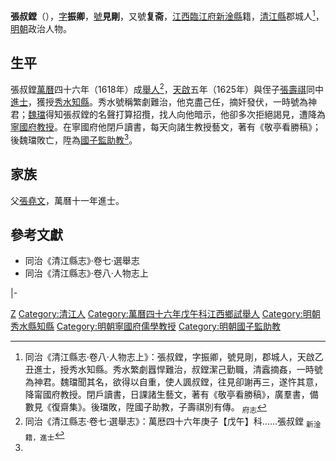 {{Otheruses|other=名为张振卿的其他人物|张振卿}}
{{Otheruses|other=名为张复斋的其他人物|张复斋}}

'''張叔鏜'''（{{bd|16世紀||17世紀}}），[[表字|字]]'''振卿'''，[[號|號]]'''見剛'''，又號'''复斋'''，[[江西等處承宣布政使司|江西]][[臨江府|臨江府]][[新淦縣|新淦縣]]籍，[[清江縣|清江縣]]郡城人<ref name=djs>同治《清江縣志·卷八·人物志上》：張叔鏜，字振卿，號見剛，郡城人，天啟乙丑進士，授秀水知縣。秀水繁劇囂悍難治，叔鏜潔己勤職，清蠧摘姦，一時號為神君。魏璫聞其名，欲得以自重，使人諷叔鏜，往見卻謝再三，遂忤其意，降甯國府教授。閉戶讀書，日課諸生藝文，著有《敬亭看勝稿》，廣羣書，備數見《復齋集》。後璫敗，陞國子助教，子壽祺別有傳。 <sub>府志</sub></ref>，[[明朝|明朝]]政治人物。

==生平==
張叔鏜[[萬曆|萬曆]]四十六年（1618年）成[[舉人|舉人]]<ref>同治《清江縣志·卷七·選舉志》：萬厯四十六年庚子【戊午】科……張叔鏜 <sub>新淦籍，進士</sub></ref>，[[天啟_(明朝)|天啟]]五年（1625年）與侄子[[張壽祺_(天啟進士)|張壽祺]]同中[[進士|進士]]，獲授[[秀水縣|秀水]][[知縣|知縣]]。秀水號稱繁劇難治，他克盡己任，摘奸發伏，一時號為神君；[[魏忠賢|魏璫]]得知張叔鏜的名聲打算招攬，找人向他暗示，他卻多次拒絕謁見，遭降為[[寧國府|寧國府]][[教授_(官名)|教授]]。在寧國府他閉戶讀書，每天向諸生教授藝文，著有《敬亭看勝稿》；後魏璫敗亡，陞為[[國子監|國子監]][[助教|助教]]<ref name=djs/>。

== 家族 ==
父[[張堯文|張堯文]]，萬曆十一年進士。

==參考文獻==
{{reflist}}
*同治《清江縣志》·卷七·選舉志
*同治《清江縣志》·卷八·人物志上

{{start box}}
{{s-off}}
{{s-before|[[莊尹辰|莊尹辰]]}}
{{s-title|明朝秀水縣知縣|1628年}}
{{s-after|[[田見龍|田見龍]]}}
|-
{{s-before|[[屠存仁|屠存仁]]}}
{{s-title|明朝寧國府教授|1628年－1629年}}
{{s-after|[[陸國賓|陸國賓]]}}
{{end box}}

{{天啓五年乙丑科殿試金榜}}

{{Authority control}}

{{DEFAULTSORT:}}
[[Category:张姓|Z]]
[[Category:清江人|Category:清江人]]
[[Category:萬曆四十六年戊午科江西鄉試舉人|Category:萬曆四十六年戊午科江西鄉試舉人]]
[[Category:明朝秀水縣知縣|Category:明朝秀水縣知縣]]
[[Category:明朝寧國府儒學教授|Category:明朝寧國府儒學教授]]
[[Category:明朝國子監助教|Category:明朝國子監助教]]